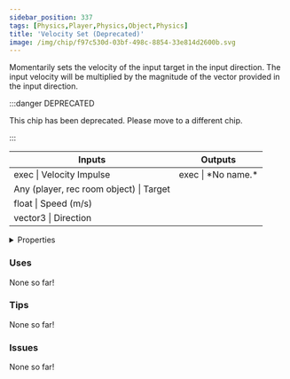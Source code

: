 ```yaml
---
sidebar_position: 337
tags: [Physics,Player,Physics,Object,Physics]
title: 'Velocity Set (Deprecated)'
image: /img/chip/f97c530d-03bf-498c-8854-33e814d2600b.svg
---
```


Momentarily sets the velocity of the input target in the input direction. The input velocity will be multiplied by the magnitude of the vector provided in the input direction.

:::danger DEPRECATED

This chip has been deprecated. Please move to a different chip.

:::

<IChip uuid="f97c530d-03bf-498c-8854-33e814d2600b"/>

<table><thead><tr><th>Inputs</th><th>Outputs</th></tr></thead><tbody><tr><td>exec | Velocity Impulse</td><td>exec | *No name.*</td></tr><tr><td>Any (player, rec room object) | Target</td><td /></tr><tr><td>float | Speed (m/s)</td><td /></tr><tr><td>vector3 | Direction</td><td /></tr></tbody></table>

<details>
  <summary>Properties</summary>
  <div>
    <div>
    <table>
      <tbody>
        <tr>
          <td>Is beta required?</td>
          <td>No</td>
        </tr>
        <tr>
          <td>Is chip a trolling risk?</td>
          <td>No</td>
        </tr>
        <tr>
          <td>Is chip a role assignment risk?</td>
          <td>No</td>
        </tr>
        <tr>
          <td>Chip UUID</td>
          <td>f97c530d-03bf-498c-8854-33e814d2600b</td>
        </tr>
        <tr>
          <td>Room availability</td>
          <td>Available everywhere</td>
        </tr>
      </tbody>
    </table>
    </div>
  </div>
</details>

### Uses

None so far!

### Tips

None so far!

### Issues

None so far!